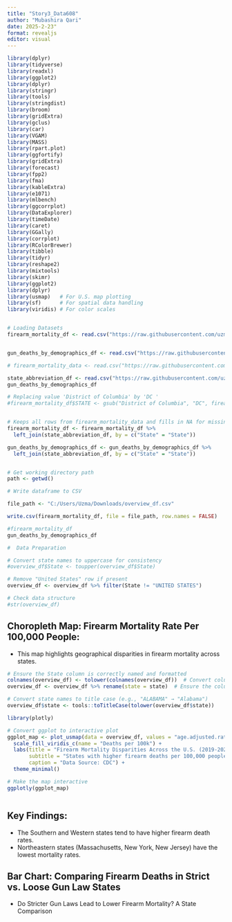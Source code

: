 ```yaml
---
title: "Story3_Data608"
author: "Mubashira Qari"
date: 2025-2-23"
format: revealjs
editor: visual
---
```


```r


library(dplyr)
library(tidyverse)
library(readxl)
library(ggplot2)
library(dplyr)
library(stringr)
library(tools)
library(stringdist)
library(broom)
library(gridExtra)
library(gclus)
library(car)
library(VGAM)
library(MASS)
library(rpart.plot)
library(ggfortify)
library(gridExtra)
library(forecast)
library(fpp2)
library(fma)
library(kableExtra)
library(e1071)
library(mlbench)
library(ggcorrplot)
library(DataExplorer)
library(timeDate)
library(caret)
library(GGally)
library(corrplot)
library(RColorBrewer)
library(tibble)
library(tidyr)
library(reshape2)
library(mixtools)
library(skimr)
library(ggplot2)
library(dplyr)
library(usmap)   # For U.S. map plotting
library(sf)      # For spatial data handling 
library(viridis) # For color scales


# Loading Datasets
firearm_mortality_df <- read.csv("https://raw.githubusercontent.com/uzmabb182/Data_608/refs/heads/main/Week_6/State_Overview-2019-2023.csv")


gun_deaths_by_demographics_df <- read.csv("https://raw.githubusercontent.com/uzmabb182/Data_608/refs/heads/main/Week_6/Gun_Deaths_by_Demographics-2019-2023.csv")

# firearm_mortality_data <- read.csv("https://raw.githubusercontent.com/uzmabb182/Data_608/refs/heads/main/Week_6/firearm_mortality2022.csv")

state_abbreviation_df <- read.csv("https://raw.githubusercontent.com/uzmabb182/Data_608/refs/heads/main/Week_6/states_abbreviations.csv")
gun_deaths_by_demographics_df
```


```r

# Replacing value 'District of Columbia' by 'DC '
#firearm_mortality_df$STATE <- gsub("District of Columbia", "DC", firearm_mortality_df$STATE)


# Keeps all rows from firearm_mortality_data and fills in NA for missing matches in state_abbreviation
firearm_mortality_df <- firearm_mortality_df %>%
  left_join(state_abbreviation_df, by = c("State" = "State"))

gun_deaths_by_demographics_df <- gun_deaths_by_demographics_df %>%
  left_join(state_abbreviation_df, by = c("State" = "State"))


# Get working directory path
path <- getwd()

# Write dataframe to CSV

file_path <- "C:/Users/Uzma/Downloads/overview_df.csv"

write.csv(firearm_mortality_df, file = file_path, row.names = FALSE)

#firearm_mortality_df
gun_deaths_by_demographics_df


```


```r

#  Data Preparation

# Convert state names to uppercase for consistency
#overview_df$State <- toupper(overview_df$State)

# Remove "United States" row if present
overview_df <- overview_df %>% filter(State != "UNITED STATES")

# Check data structure
#str(overview_df)

```

## Choropleth Map: Firearm Mortality Rate Per 100,000 People:

-   This map highlights geographical disparities in firearm mortality across states.


```r

# Ensure the State column is correctly named and formatted
colnames(overview_df) <- tolower(colnames(overview_df))  # Convert column names to lowercase
overview_df <- overview_df %>% rename(state = state)  # Ensure the column is named "state"

# Convert state names to title case (e.g., "ALABAMA" → "Alabama")
overview_df$state <- tools::toTitleCase(tolower(overview_df$state))

library(plotly)

# Convert ggplot to interactive plot
ggplot_map <- plot_usmap(data = overview_df, values = "age.adjusted.rate..per.100.000.") +
  scale_fill_viridis_c(name = "Deaths per 100k") +
  labs(title = "Firearm Mortality Disparities Across the U.S. (2019-2023)",
       subtitle = "States with higher firearm deaths per 100,000 people",
       caption = "Data Source: CDC") +
  theme_minimal()

# Make the map interactive
ggplotly(ggplot_map)



```
## Key Findings:

-   The Southern and Western states tend to have higher firearm death rates.
-   Northeastern states (Massachusetts, New York, New Jersey) have the lowest mortality rates.

## Bar Chart: Comparing Firearm Deaths in Strict vs. Loose Gun Law States

-   Do Stricter Gun Laws Lead to Lower Firearm Mortality? A State Comparison


